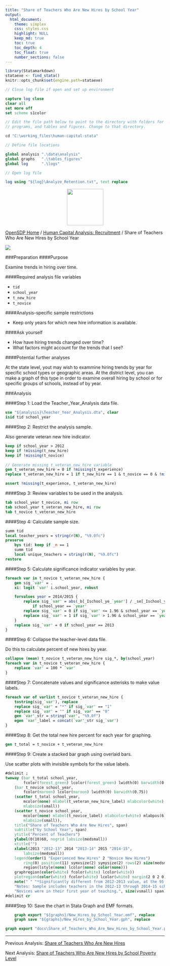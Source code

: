 ```yaml
---
title: "Share of Teachers Who Are New Hires by School Year"
output: 
  html_document:
    theme: simplex
    css: styles.css
    highlight: NULL
    keep_md: true
    toc: true
    toc_depth: 4
    toc_float: true
    number_sections: false
---
```



```r
library(Statamarkdown)
stataexe <- find_stata()
knitr::opts_chunk$set(engine.path=stataexe)
```

```stata
// Close log file if open and set up environment

capture log close
clear all
set more off
set scheme s1color

// Edit the file path below to point to the directory with folders for data, logs,
// programs, and tables and figures. Change to that directory.

cd "C:\working_files\human-capital-stata"

// Define file locations

global analysis ".\data\analysis"
global graphs 	".\tables_figures"
global log 		".\logs"

// Open log file

log using "${log}\Analyze_Retention.txt", text replace

```

<div class="navbar navbar-default navbar-fixed-top" id="logo">
<div class="container">
<img src="OpenSDP-Banner_crimson.jpg" style="display: block; margin: 0 auto; height: 115px;">
</div>
</div>

[OpenSDP Home](opensdp.github.io) / [Human Capital Analysis: Recruitment](Human_Capital_Analysis_Recruitment.html) / Share of Teachers Who Are New Hires by School Year

![](Share_of_Teachers_Who_Are_New_Hires_by_School_Year.png)

###Preparation
####Purpose

Examine trends in hiring over time.

####Required analysis file variables

 - `tid`
 - `school_year`
 - `t_new_hire`
 - `t_novice`


####Analysis-specific sample restrictions

 - Keep only years for which new hire information is available.


####Ask yourself

 - How have hiring trends changed over time?
 - What factors might account for the trends that I see?


####Potential further analyses

At the state level, yout may wish to exammine hiring trends by year for specific school types or geographic areas. At the district level, you can make a graph of this type in order to examine overall hiring by school or for specific groups of schools, instead of by year.


###Analysis

####Step 1: Load the Teacher_Year_Analysis data file.

```stata
use "${analysis}\Teacher_Year_Analysis.dta", clear
isid tid school_year
```


####Step 2: Restrict the analysis sample.

Also generate veteran new hire indicator.

```stata
keep if school_year > 2012
keep if !missing(t_new_hire)
keep if !missing(t_novice)
	
// Generate missing t_veteran_new_hire variable
gen t_veteran_new_hire = 0 if !missing(t_experience)
replace t_veteran_new_hire = 1 if t_new_hire == 1 & t_novice == 0 & !missing(t_experience)

assert !missing(t_experience, t_veteran_new_hire)
```


####Step 3: Review variables to be used in the analysis.

```stata
tab school_year t_novice, mi row
tab school_year t_veteran_new_hire, mi row
tab t_novice t_veteran_new_hire
```


####Step 4: Calculate sample size.

```stata
summ tid
local teacher_years = string(r(N), "%9.0fc")
preserve 
	bys tid: keep if _n == 1
	summ tid
	local unique_teachers = string(r(N), "%9.0fc")
restore
```


####Step 5: Calculate significance indicator variables by year.

```stata
foreach var in t_novice t_veteran_new_hire {
	gen sig_`var' = .
	xi: logit `var' i.school_year, robust

	forvalues year = 2014/2015 {
		replace sig_`var' = abs(_b[_Ischool_ye_`year'] / _se[_Ischool_ye_`year']) ///
			if school_year == `year'
		replace sig_`var' = 0 if sig_`var' <= 1.96 & school_year == `year'
		replace sig_`var' = 1 if sig_`var' > 1.96 & school_year == `year'
	}
	replace sig_`var' = 0 if school_year == 2013
}
```


####Step 6: Collapse the teacher-level data file.

Do this to calculate percent of new hires by year.

```stata
collapse (mean) t_novice t_veteran_new_hire sig_*, by(school_year)
foreach var in t_novice t_veteran_new_hire {
	replace `var' = 100 * `var'
}
```


####Step 7: Concatenate values and significance asterisks to make value labels.

```stata
foreach var of varlist t_novice t_veteran_new_hire {
	tostring(sig_`var'), replace
	replace sig_`var' = "*" if sig_`var' == "1"
	replace sig_`var' = "" if sig_`var' == "0"
	gen `var'_str = string(`var', "%9.0f")
	egen `var'_label = concat(`var'_str sig_`var')
}
```


####Step 8: Get the total new hire percent for each year for graphing.

```stata
gen t_total = t_novice + t_veteran_new_hire
```


####Step 9: Create a stacked bar graph using overlaid bars.

Use scatter plots with invisible symbols for the value labels.

```stata
#delimit ;
twoway (bar t_total school_year, 
		fcolor(forest_green) lcolor(forest_green) lwidth(0) barwidth(0.75))
	(bar t_novice school_year, 
		fcolor(maroon) lcolor(maroon) lwidth(0) barwidth(0.75)) 
	(scatter t_total school_year, 
		mcolor(none) mlabel(t_veteran_new_hire_label) mlabcolor(white) mlabpos(6)  
		mlabsize(small)) 
	(scatter t_novice school_year, 
		mcolor(none) mlabel(t_novice_label) mlabcolor(white) mlabpos(6)  
		mlabsize(small)), 
	title("Share of Teachers Who Are New Hires", span) 
	subtitle("by School Year", span) 
	ytitle("Percent of Teachers") 
	ylabel(0(10)60, nogrid labsize(medsmall)) 
	xtitle("") 
	xlabel(2013 "2012-13" 2014 "2013-14" 2015 "2014-15", 
		labsize(medsmall)) 
	legend(order(1 "Experienced New Hires" 2 "Novice New Hires")
		ring(0) position(11) symxsize(2) symysize(2) rows(2) size(medsmall) 
		region(lstyle(none) lcolor(none) color(none))) 
	graphregion(color(white) fcolor(white) lcolor(white)) 
	plotregion(color(white) fcolor(white) lcolor(white) margin(2 0 2 0))
	note(" " "*Significantly different from 2012-2013 value, at the 95 percent confidence level."
    "Notes: Sample includes teachers in the 2012-13 through 2014-15 school years, with `teacher_years' teacher years and `unique_teachers' unique teachers." 
    "Novices were in their first year of teaching.", size(vsmall) span);
#delimit cr
```


####Step 10: Save the chart in Stata Graph and EMF formats.

```stata
	graph export "${graphs}/New_Hires_by_School_Year.emf", replace 
	graph save "${graphs}/New_Hires_by_School_Year.gph", replace 
```

```stata
graph export "docs\Share_of_Teachers_Who_Are_New_Hires_by_School_Year.png", replace
```

---

Previous Analysis: [Share of Teachers Who Are New Hires](Share_of_Teachers_Who_Are_New_Hires.html)

Next Analysis: [Share of Teachers Who Are New Hires by School Poverty Level](Share_of_Teachers_Who_Are_New_Hires_by_School_Poverty_Level.html)
